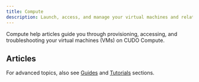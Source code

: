 ```yaml
---
title: Compute
description: Launch, access, and manage your virtual machines and related resources.
---
```


Compute help articles guide you through provisioning, accessing, and troubleshooting your virtual machines (VMs) on CUDO Compute.

## Articles

<CardGroup columns={3}>
	<Card href="/mdocs/help/compute/adding-a-user-to-a-project" title="Add project user" />
	<Card href="/mdocs/help/compute/how-can-i-log-in-to-compute" title="Log in" />
	<Card href="/mdocs/help/compute/how-do-i-create-a-vm" title="Create a VM" />
	<Card href="/mdocs/help/compute/how-do-i-delete-my-vm" title="Delete a VM" />
	<Card href="/mdocs/help/compute/how-do-i-find-out-the-username-of-the-virtual-machine" title="Find VM username" />
	<Card href="/mdocs/help/compute/how-do-i-recover-a-deleted-vm" title="Recover VM" />
	<Card href="/mdocs/help/compute/why-is-windows-inactive" title="Windows inactive" />
</CardGroup>

For advanced topics, also see [Guides](/mdocs/guides/billing) and [Tutorials](/mdocs/tutorials) sections.
